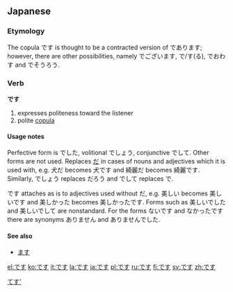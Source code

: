 ==Japanese==

===Etymology===
The copula です is thought to be a contracted version of であります; however, there are other possibilities, namely でございます, で/す(る), でおわす and でそうろう.

===Verb===
'''です'''
# expresses politeness toward the listener
# polite [[copula]]

====Usage notes====
Perfective form is でした, volitional でしょう, conjunctive でして. Other forms are not used. Replaces [[だ]] in cases of nouns and adjectives which it is used with, e.g. 犬だ becomes 犬です and 綺麗だ becomes 綺麗です. Similarly, でしょう replaces だろう and でして replaces で.

です attaches as is to adjectives used without だ, e.g. 美しい becomes 美しいです and 美しかった becomes 美しかったです. Forms such as 美しいでした and 美しいでして are nonstandard. For the forms ないです and なかったです there are synonyms ありません and ありませんでした.

====See also====
* [[ます]]

[[Category:Japanese auxiliary verbs|てす']]

[[el:です]]
[[ko:です]]
[[it:です]]
[[la:です]]
[[ja:です]]
[[pl:です]]
[[ru:です]]
[[fi:です]]
[[sv:です]]
[[zh:です]]